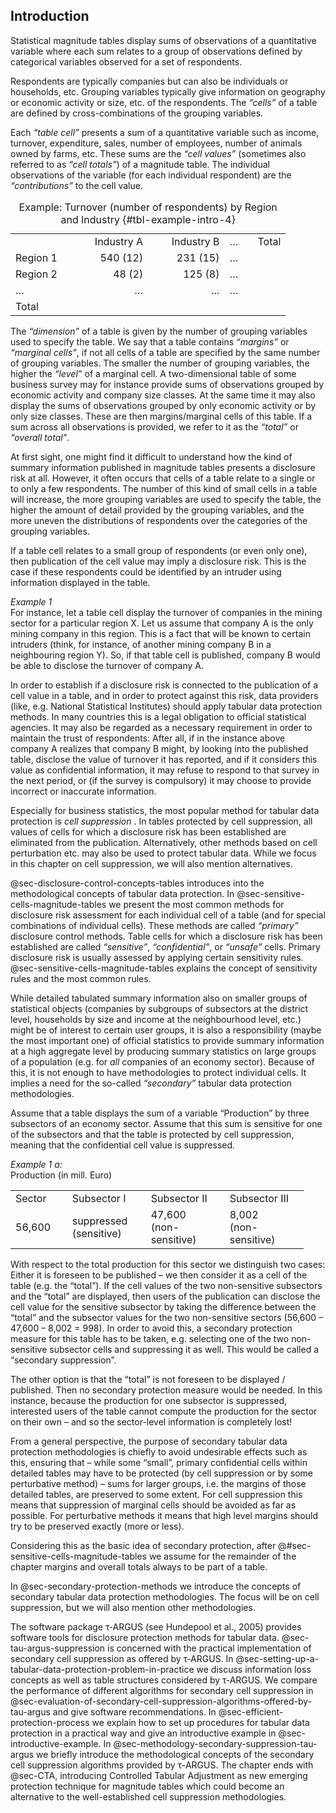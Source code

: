 ## Introduction {#sec-tabular-introduction}

Statistical magnitude tables display sums of observations of a quantitative variable where each sum relates to a group of observations defined by categorical variables observed for a set of respondents.

Respondents are typically companies but can also be individuals or households, etc. Grouping variables typically give information on geography or economic activity or size, etc. of the respondents. The *"cells"* of a table are defined by cross-combinations of the grouping variables.

Each *"table cell"* presents a sum of a quantitative variable such as income, turnover, expenditure, sales, number of employees, number of animals owned by farms, etc. These sums are the *"cell values"* (sometimes also referred to as *"cell totals"*) of a magnitude table. The individual observations of the variable (for each individual respondent) are the *"contributions"* to the cell value.

::: {.content-visible when-format="pdf"}

\begin{table}
\begin{tabular}{l|rrrr}
& Industry A & Industry B & $\cdots$ & Total \\ \hline
Region 1 & 540 (12) & 231 (15) & $\cdots$ & \\
Region 2 & 48 (2) & 125 (8) & $\cdots$ & \\
$\cdots$  & $\cdots$ & $\cdots$ & $\cdots$ & 
\end{tabular}
\caption{Example: Turnover (number of respondents) by Region and Industry}
\label{tbl-example-intro-4}
\end{table}

:::

::: {.content-visible unless-format="pdf"}
::: {.grid}

+--------------+----------------:+----------------:+-----+-------:+
|              | Industry A      | Industry B      | ... | Total  |
+--------------+-----------------+-----------------+-----+--------+
| Region 1     | 540 \(12\)      | 231 \(15\)      | ... |        |
+--------------+-----------------+-----------------+-----+--------+
| Region 2     | 48 \(2\)        | 125 \(8\)       | ... |        |
+--------------+-----------------+-----------------+-----+--------+
| ...          | ...             | ...             | ... |        |
+--------------+-----------------+-----------------+-----+--------+
| Total        |                 |                 |     |        |
+--------------+-----------------+-----------------+-----+--------+

: Example: Turnover (number of respondents) by Region and Industry {#tbl-example-intro-4}

:::
:::

The *"dimension"* of a table is given by the number of grouping variables used to specify the table. We say that a table contains *"margins"* or *"marginal cells"*, if not all cells of a table are specified by the same number of grouping variables. The smaller the number of grouping variables, the higher the *"level"* of a marginal cell. A two-dimensional table of some business survey may for instance provide sums of observations grouped by economic activity and company size classes. At the same time it may also display the sums of observations grouped by only economic activity or by only size classes. These are then margins/marginal cells of this table. If a sum across all observations is provided, we refer to it as the *"total"* or *"overall total"*.

At first sight, one might find it difficult to understand how the kind of summary information published in magnitude tables presents a disclosure risk\index{disclosure risk} at all. However, it often occurs that cells of a table relate to a single or to only a few respondents. The number of this kind of small cells in a table will increase, the more grouping variables are used to specify the table, the higher the amount of detail provided by the grouping variables, and the more uneven the distributions of respondents over the categories of the grouping variables.

If a table cell relates to a small group of respondents (or even only one), then publication of the cell value may imply a disclosure risk\index{disclosure risk}. This is the case if these respondents could be identified by an intruder using information displayed in the table.

*Example 1*\
For instance, let a table cell display the turnover of companies in the mining sector for a particular region X. Let us assume that company A is the only mining company in this region. This is a fact that will be known to certain intruders (think, for instance, of another mining company B in a neighbouring region Y). So, if that table cell is published, company B would be able to disclose the turnover of company A.

In order to establish if a disclosure risk\index{disclosure risk} is connected to the publication of a cell value in a table, and in order to protect against this risk, data providers (like, e.g. National Statistical Institutes) should apply tabular data protection methods. In many countries this is a legal obligation to official statistical agencies. It may also be regarded as a necessary requirement in order to maintain the trust of respondents: After all, if in the instance above company A realizes that company B might, by looking into the published table, disclose the value of turnover it has reported, and if it considers this value as confidential information, it may refuse to respond to that survey in the next period, or (if the survey is compulsory) it may choose to provide incorrect or inaccurate information.

Especially for business statistics, the most popular method for tabular data protection is *cell suppression\index{cell suppression}* . In tables protected by cell suppression\index{cell suppression}, all values of cells for which a disclosure risk\index{disclosure risk} has been established are eliminated from the publication. Alternatively, other methods based on cell perturbation etc. may also be used to protect tabular data. While we focus in this chapter on cell suppression\index{cell suppression}, we will also mention alternatives.

@sec-disclosure-control-concepts-tables introduces into the methodological concepts of tabular data protection. In @sec-sensitive-cells-magnitude-tables we present the most common methods for disclosure risk\index{disclosure risk} assessment for each individual cell of a table (and for special combinations of individual cells). These methods are called *"primary"* disclosure control methods. Table cells for which a disclosure risk\index{disclosure risk} has been established are called *"sensitive"*, *"confidential"*, or *"unsafe"* cells. Primary disclosure risk\index{disclosure risk} is usually assessed by applying certain sensitivity rules. @sec-sensitive-cells-magnitude-tables explains the concept of sensitivity rules and the most common rules.

While detailed tabulated summary information also on smaller groups of statistical objects (companies by subgroups of subsectors at the district level, households by size and income at the neighbourhood level, etc.) might be of interest to certain user groups, it is also a responsibility (maybe the most important one) of official statistics to provide summary information at a high aggregate level by producing summary statistics on large groups of a population (e.g. for *all* companies of an economy sector). Because of this, it is not enough to have methodologies to protect individual cells. It implies a need for the so-called *"secondary"* tabular data protection methodologies.

Assume that a table displays the sum of a variable "Production" by three subsectors of an economy sector. Assume that this sum is sensitive for one of the subsectors and that the table is protected by cell suppression\index{cell suppression}, meaning that the confidential cell value is suppressed.

*Example 1 a:*\
Production (in mill. Euro)

+------------+-----------------+-----------------+-----------------+
| Sector     | Subsector I     | Subsector II    | Subsector III   |
+------------+-----------------+-----------------+-----------------+
| 56,600     | suppressed\     | 47,600\         | 8,002\          |
|            | (sensitive)     | (non-sensitive) | (non-sensitive) |
+------------+-----------------+-----------------+-----------------+

With respect to the total production for this sector we distinguish two cases: Either it is foreseen to be published -- we then consider it as a cell of the table (e.g. the "total"). If the cell values of the two non-sensitive subsectors and the "total" are displayed, then users of the publication can disclose the cell value for the sensitive subsector by taking the difference between the "total" and the subsector values for the two non-sensitive sectors (56,600 -- 47,600 -- 8,002 = 998). In order to avoid this, a secondary protection measure for this table has to be taken, e.g. selecting one of the two non-sensitive subsector cells and suppressing it as well. This would be called a "secondary suppression".

The other option is that the "total" is not foreseen to be displayed / published. Then no secondary protection measure would be needed. In this instance, because the production for one subsector is suppressed, interested users of the table cannot compute the production for the sector on their own -- and so the sector-level information is completely lost!

From a general perspective, the purpose of secondary tabular data protection methodologies is chiefly to avoid undesirable effects such as this, ensuring that -- while some "small", primary confidential cells within detailed tables may have to be protected (by cell suppression\index{cell suppression} or by some perturbative method) -- sums for larger groups, i.e. the margins of those detailed tables, are preserved to some extent. For cell suppression\index{cell suppression} this means that suppression of marginal cells should be avoided as far as possible. For perturbative methods it means that high level margins should try to be preserved exactly (more or less).

Considering this as the basic idea of secondary protection, after @#sec-sensitive-cells-magnitude-tables we assume for the remainder of the chapter margins and overall totals always to be part of a table.

In @sec-secondary-protection-methods we introduce the concepts of secondary tabular data protection methodologies. The focus will be on cell suppression\index{cell suppression}, but we will also mention other methodologies.

The software package τ‑ARGUS (see Hundepool et al., 2005) provides software tools for disclosure protection methods for tabular data. @sec-tau-argus-suppression is concerned with the practical implementation of secondary cell suppression\index{cell suppression} as offered by τ‑ARGUS. In @sec-setting-up-a-tabular-data-protection-problem-in-practice we discuss information loss concepts as well as table structures considered by τ‑ARGUS. We compare the performance of different algorithms for secondary cell suppression\index{cell suppression} in @sec-evaluation-of-secondary-cell-suppression-algorithms-offered-by-tau-argus and give software recommendations. In @sec-efficient-protection-process we explain how to set up procedures for tabular data protection in a practical way and give an introductive example in @sec-introductive-example. In @sec-methodology-secondary-suppression-tau-argus we briefly introduce the methodological concepts of the secondary cell suppression\index{cell suppression} algorithms provided by τ-ARGUS. The chapter ends with @sec-CTA, introducing Controlled Tabular Adjustment as new emerging protection technique for magnitude tables which could become an alternative to the well-established cell suppression\index{cell suppression} methodologies.

